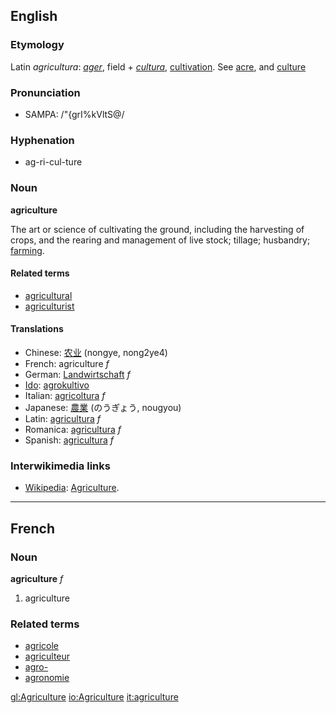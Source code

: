 ==English==
===Etymology===
Latin ''agricultura'': ''[[ager]]'', field + ''[[cultura]]'', [[cultivation]]. See [[acre]], and [[culture]]
=== Pronunciation ===
*SAMPA: /"{grI%kVltS@/
===Hyphenation===
*ag-ri-cul-ture

===Noun===
'''agriculture'''

The art or science of cultivating the ground, including the harvesting of crops, and the rearing and management of live stock; tillage; husbandry; [[farm]]ing.

====Related terms====
*[[agricultural]]
*[[agriculturist]]

====Translations====
*Chinese: [[农业]] (nongye, nong2ye4)
*French: agriculture ''f''
*German: [[Landwirtschaft]] ''f''
*[[Ido]]: [[agrokultivo]]
*Italian: [[agricoltura]] ''f''
*Japanese: [[農業]] (のうぎょう, nougyou)
*Latin: [[agricultura]] ''f''
*Romanica: [[agricultura]] ''f''
*Spanish: [[agricultura]] ''f''

===Interwikimedia links===
*[[Wikipedia]]: [[W:Agriculture|Agriculture]].

----

==French==
===Noun===
'''agriculture''' ''f''

# agriculture

===Related terms===
*[[agricole]]
*[[agriculteur]]
*[[agro-]]
*[[agronomie]]

[[gl:Agriculture]]
[[io:Agriculture]]
[[it:agriculture]]